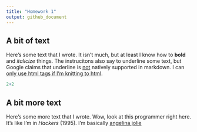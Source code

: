 ```yaml
---
title: "Homework 1"
output: github_document
---
```

## A bit of text

Here's some text that I wrote. It isn't much, but at least I know how to **bold** and *italicize* things. The instrucitons also say to underline some text, but Google claims that underline is <u>not</u> natively supported in markdown. I can <u>only use html tags if I'm knitting to html</u>.


```r
2+2
```

## A bit more text

Here's some more text that I wrote. Wow, look at this programmer right here. It's like I'm in *Hackers* (1995). I'm basically [angelina jolie](https://www.imdb.com/title/tt0113243/mediaviewer/rm4164453632/)

